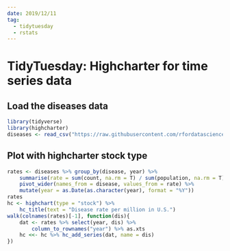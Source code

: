 ```yaml
---
date: 2019/12/11
tag:
  - tidytuesday
  - rstats
---
```


# TidyTuesday: Highcharter for time series data

## Load the diseases data
```r
library(tidyverse)
library(highcharter)
diseases <- read_csv("https://raw.githubusercontent.com/rfordatascience/tidytuesday/master/data/2019/2019-12-10/diseases.csv")
```

## Plot with highcharter stock type
```r
rates <- diseases %>% group_by(disease, year) %>%
    summarise(rate = sum(count, na.rm = T) / sum(population, na.rm = T) * 1e6) %>%
    pivot_wider(names_from = disease, values_from = rate) %>%
    mutate(year = as.Date(as.character(year), format = "%Y"))
rates
hc <- highchart(type = "stock") %>%
    hc_title(text = "Disease rate per million in U.S.") 
walk(colnames(rates)[-1], function(dis){
    dat <- rates %>% select(year, dis) %>%
        column_to_rownames("year") %>% as.xts
    hc <<- hc %>% hc_add_series(dat, name = dis)
})

```

<iframeComp ihtml="/widgets/highcharter_diseases.html"></iframeComp>
